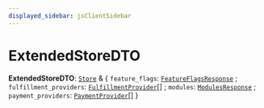 ```yaml
---
displayed_sidebar: jsClientSidebar
---
```



# ExtendedStoreDTO

 **ExtendedStoreDTO**: [`Store`](../classes/internal.Store.mdx) & { `feature_flags`: [`FeatureFlagsResponse`](internal.FeatureFlagsResponse.mdx) ; `fulfillment_providers`: [`FulfillmentProvider`](../classes/internal.internal.FulfillmentProvider.mdx)[] ; `modules`: [`ModulesResponse`](internal.ModulesResponse.mdx) ; `payment_providers`: [`PaymentProvider`](../classes/internal.PaymentProvider.mdx)[]  }
